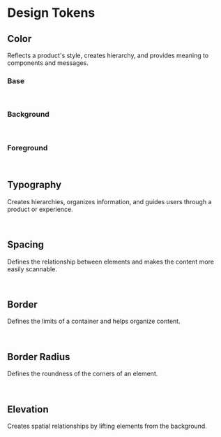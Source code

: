 # Design Tokens

## Color

Reflects a product's style, creates hierarchy, and provides meaning to components and messages.

### Base

<br />

<TokensGrid foundation="color" />

### Background

<br />

<TokensGrid foundation="bg" />

### Foreground

<br />

<TokensGrid foundation="fg" />

## Typography

Creates hierarchies, organizes information, and guides users through a product or experience.

<br />

<TokensGrid foundation="typography" />

## Spacing

Defines the relationship between elements and makes the content more easily scannable.

<br />

<TokensGrid foundation="space" />

## Border

Defines the limits of a container and helps organize content.

<br />

<TokensGrid foundation="border" />

## Border Radius

Defines the roundness of the corners of an element.

<br />

<TokensGrid foundation="border-radius" />

## Elevation

Creates spatial relationships by lifting elements from the background.

<br />

<TokensGrid foundation="elevation" />
